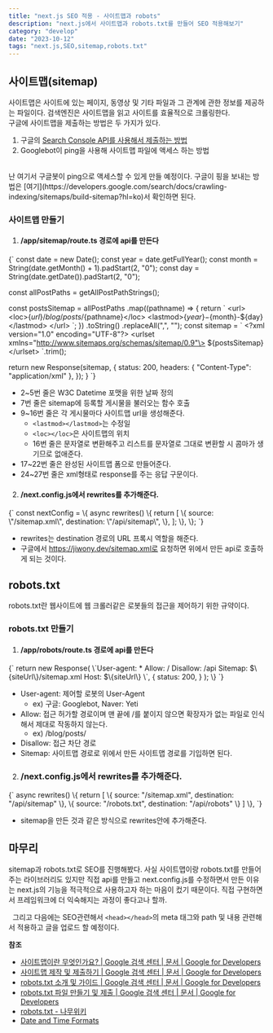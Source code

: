 ```yaml
---
title: "next.js SEO 적용 - 사이트맵과 robots"
description: "next.js에서 사이트맵과 robots.txt를 만들어 SEO 적용해보기"
category: "develop"
date: "2023-10-12"
tags: "next.js,SEO,sitemap,robots.txt"
---
```


## 사이트맵(sitemap)
사이트맵은 사이트에 있는 페이지, 동영상 및 기타 파일과 그 관계에 관한 정보를 제공하는 파일이다.
검색엔진은 사이트맵을 읽고 사이트를 효율적으로 크롤링한다.<br/>
구글에 사이트맵을 제출하는 방법은 두 가지가 있다.

1. 구글의 [Search Console API를 사용해서 제출하는 방법](https://developers.google.com/webmaster-tools/v1/sitemaps/submit?hl=ko)
2. Googlebot이 ping을 사용해 사이트맵 파일에 액세스 하는 방법

<br/>
난 여기서 구글봇이 ping으로 액세스할 수 있게 만들 예정이다.
구글이 핑을 보내는 방법은 [여기](https://developers.google.com/search/docs/crawling-indexing/sitemaps/build-sitemap?hl=ko)서 확인하면 된다.

### 사이트맵 만들기

1. #### /app/sitemap/route.ts 경로에 api를 만든다

<CodeBlock language="javascript" title="/app/sitemap/route.ts">
{`
  const date = new Date();
  const year = date.getFullYear();
  const month = String(date.getMonth() + 1).padStart(2, "0");
  const day = String(date.getDate()).padStart(2, "0");

  const allPostPaths = getAllPostPathStrings();

  const postsSitemap = allPostPaths
    .map((pathname) => \{
      return \`
      \<url\>
        \<loc\>$\{url\}/blog/posts/$\{pathname\}\</loc\>
        \<lastmod\>$\{year\}-$\{month\}-$\{day\}\</lastmod\>
      \</url\>
    \`;
    \})
    .toString()
    .replaceAll(",", "");
  const sitemap = \`
      \<?xml version="1.0" encoding="UTF-8"?\>
        \<urlset xmlns="http://www.sitemaps.org/schemas/sitemap/0.9"\>
            $\{postsSitemap\}
        \</urlset\>
    \`.trim();

  return new Response(sitemap, \{
    status: 200,
    headers: \{ "Content-Type": "application/xml" \},
  \});
}
`}
</CodeBlock>

- 2~5번 줄은 W3C Datetime 포맷을 위한 날짜 정의
- 7번 줄은 sitemap에 등록할 게시물을 불러오는 함수 호출
- 9~16번 줄은 각 게시물마다 사이트맵 url을 생성해준다.
  - `<lastmod></lastmod>`는 수정일
  - `<loc></loc>`은 사이트맵의 위치
  - 16번 줄은 문자열로 변환해주고 리스트를 문자열로 그대로 변환할 시 콤마가 생기므로 없애준다.
- 17~22번 줄은 완성된 사이트맵 폼으로 만들어준다.
- 24~27번 줄은 xml형태로 response를 주는 응답 구문이다.

2. #### /next.config.js에서 rewrites를 추가해준다.

<CodeBlock language="javascript" title="/next.config.js">
{`
const nextConfig = \{
  async rewrites() \{
    return [
      \{
        source: \"/sitemap.xml\",
        destination: \"/api/sitemap\",
      \},
    ];
  \},
\};
`}
</CodeBlock>

- rewrites는 destination 경로의 URL 프록시 역할을 해준다.
- 구글에서 https://jiwony.dev/sitemap.xml로 요청하면 위에서 만든 api로 호출하게 되는 것이다.

## robots.txt
robots.txt란 웹사이트에 웹 크롤러같은 로봇들의 접근을 제어하기 위한 규약이다.

### robots.txt 만들기

1. #### /app/robots/route.ts 경로에 api를 만든다

<CodeBlock language="javascript" title="/app/robots/route.ts">
{`
  return new Response(
    \`User-agent: *
Allow: /
Disallow: /api
Sitemap: $\{siteUrl\}/sitemap.xml
Host: $\{siteUrl\}
  \`,
    {
      status: 200,
    }
  );
\}
`}
</CodeBlock>

- User-agent: 제어할 로봇의 User-Agent
  - ex) 구글: Googlebot, Naver: Yeti
- Allow: 접근 허가할 경로이며 맨 끝에 /를 붙이지 않으면 확장자가 없는 파일로 인식해서 제대로 작동하지 않는다.
  - ex) /blog/posts/
- Disallow: 접근 차단 경로
- Sitemap: 사이트맵 경로로 위에서 만든 사이트맵 경로를 기입하면 된다.

2. ### /next.config.js에서 rewrites를 추가해준다.

<CodeBlock language="javascript" title="/next.config.js">
{`
async rewrites() \{
    return [
      \{
        source: "/sitemap.xml",
        destination: "/api/sitemap"
      \},
      \{
        source: "/robots.txt",
        destination: "/api/robots"
      \}
    ]
  \},
`}
</CodeBlock>

- sitemap을 만든 것과 같은 방식으로 rewrites안에 추가해준다.

## 마무리

sitemap과 robots.txt로 SEO를 진행해봤다.
사실 사이트맵이랑 robots.txt를 만들어주는 라이브러리도 있지만 직접 api를 만들고 next.config.js를 수정하면서 만든 이유는
next.js의 기능을 적극적으로 사용하고자 하는 마음이 컸기 때문이다.
직접 구현하면서 프레임워크에 더 익숙해지는 과정이 좋다고나 할까.

&nbsp;
그리고 다음에는 SEO관련해서 `<head></head>`의 meta 태그와 path 및 내용 관련해서 적용하고 글을 업로드 할 예정이다.

**참조**

- [사이트맵이란 무엇인가요? | Google 검색 센터 | 문서 | Google for Developers](https://developers.google.com/search/docs/crawling-indexing/sitemaps/overview?hl=ko)
- [사이트맵 제작 및 제출하기 | Google 검색 센터 | 문서 | Google for Developers](https://developers.google.com/search/docs/crawling-indexing/sitemaps/build-sitemap?hl=ko)
- [robots.txt 소개 및 가이드 | Google 검색 센터 | 문서 | Google for Developers](https://developers.google.com/search/docs/crawling-indexing/robots/intro?hl=ko)
- [robots.txt 파일 만들기 및 제출 | Google 검색 센터 | 문서 | Google for Developers](https://developers.google.com/search/docs/crawling-indexing/robots/create-robots-txt?hl=ko)
- [robots.txt - 나무위키](https://namu.wiki/w/robots.txt)
- [Date and Time Formats](https://www.w3.org/TR/NOTE-datetime)
